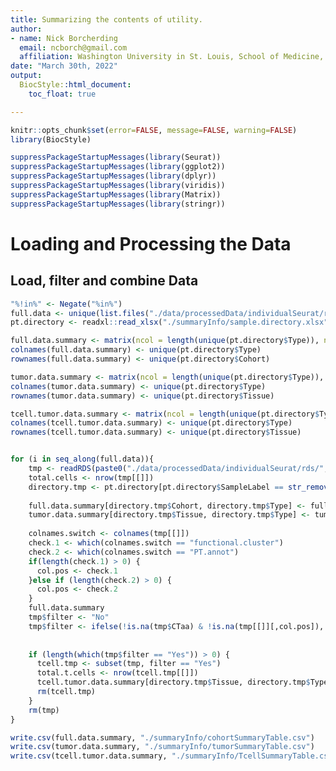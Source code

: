 ```yaml
---
title: Summarizing the contents of utility.
author: 
- name: Nick Borcherding
  email: ncborch@gmail.com
  affiliation: Washington University in St. Louis, School of Medicine, St. Louis, MO, USA
date: "March 30th, 2022"
output:
  BiocStyle::html_document:
    toc_float: true

---
```


```r
knitr::opts_chunk$set(error=FALSE, message=FALSE, warning=FALSE)
library(BiocStyle)
```


```r
suppressPackageStartupMessages(library(Seurat))
suppressPackageStartupMessages(library(ggplot2))
suppressPackageStartupMessages(library(dplyr))
suppressPackageStartupMessages(library(viridis))
suppressPackageStartupMessages(library(Matrix))
suppressPackageStartupMessages(library(stringr))
```

# Loading and Processing the Data

## Load, filter and combine Data
```r
"%!in%" <- Negate("%in%")
full.data <- unique(list.files("./data/processedData/individualSeurat/rds", pattern = ".rds"))
pt.directory <- readxl::read_xlsx("./summaryInfo/sample.directory.xlsx")

full.data.summary <- matrix(ncol = length(unique(pt.directory$Type)), nrow = length(unique(pt.directory$Cohort)), 0)
colnames(full.data.summary) <- unique(pt.directory$Type)
rownames(full.data.summary) <- unique(pt.directory$Cohort)

tumor.data.summary <- matrix(ncol = length(unique(pt.directory$Type)), nrow = length(unique(pt.directory$Tissue)), 0)
colnames(tumor.data.summary) <- unique(pt.directory$Type)
rownames(tumor.data.summary) <- unique(pt.directory$Tissue)

tcell.tumor.data.summary <- matrix(ncol = length(unique(pt.directory$Type)), nrow = length(unique(pt.directory$Tissue)), 0)
colnames(tcell.tumor.data.summary) <- unique(pt.directory$Type)
rownames(tcell.tumor.data.summary) <- unique(pt.directory$Tissue)


for (i in seq_along(full.data)){
    tmp <- readRDS(paste0("./data/processedData/individualSeurat/rds/", full.data[i]))
    total.cells <- nrow(tmp[[]])
    directory.tmp <- pt.directory[pt.directory$SampleLabel == str_remove(full.data[i], ".rds"),]
    
    full.data.summary[directory.tmp$Cohort, directory.tmp$Type] <- full.data.summary[directory.tmp$Cohort, directory.tmp$Type] + total.cells
    tumor.data.summary[directory.tmp$Tissue, directory.tmp$Type] <- tumor.data.summary[directory.tmp$Tissue, directory.tmp$Type] + total.cells
    
    colnames.switch <- colnames(tmp[[]])
    check.1 <- which(colnames.switch == "functional.cluster")
    check.2 <- which(colnames.switch == "PT.annot")
    if(length(check.1) > 0) {
      col.pos <- check.1
    }else if (length(check.2) > 0) {
      col.pos <- check.2
    }
    full.data.summary
    tmp$filter <- "No"
    tmp$filter <- ifelse(!is.na(tmp$CTaa) & !is.na(tmp[[]][,col.pos]), "Yes", "No") 
    
    
    if (length(which(tmp$filter == "Yes")) > 0) {
      tcell.tmp <- subset(tmp, filter == "Yes")
      total.t.cells <- nrow(tcell.tmp[[]])
      tcell.tumor.data.summary[directory.tmp$Tissue, directory.tmp$Type] <- tcell.tumor.data.summary[directory.tmp$Tissue, directory.tmp$Type] + total.t.cells
      rm(tcell.tmp)
    }
    rm(tmp)
}

write.csv(full.data.summary, "./summaryInfo/cohortSummaryTable.csv")
write.csv(tumor.data.summary, "./summaryInfo/tumorSummaryTable.csv")
write.csv(tcell.tumor.data.summary, "./summaryInfo/TcellSummaryTable.csv")
```